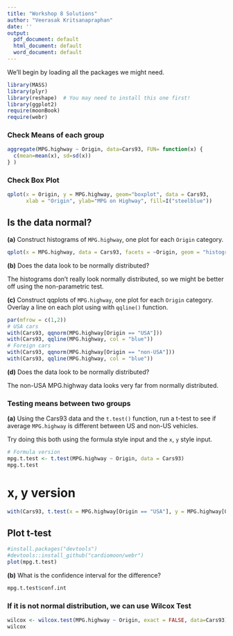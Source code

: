 ```yaml
---
title: "Workshop 8 Solutions"
author: "Veerasak Kritsanapraphan"
date: ''
output:
  pdf_document: default
  html_document: default
  word_document: default
---
```


We'll begin by loading all the packages we might need.
```r
library(MASS)
library(plyr)
library(reshape)  # You may need to install this one first!
library(ggplot2)
require(moonBook)
require(webr)
```
### Check Means of each group
```r
aggregate(MPG.highway ~ Origin, data=Cars93, FUN= function(x) {
  c(mean=mean(x), sd=sd(x))
} )
```
### Check Box Plot
```r
qplot(x = Origin, y = MPG.highway, geom="boxplot", data = Cars93,
      xlab = "Origin", ylab="MPG on Highway", fill=I("steelblue"))
```

## Is the data normal?

**(a)** Construct histograms of `MPG.highway`, one plot for each `Origin` category.

```r
qplot(x = MPG.highway, data = Cars93, facets = ~Origin, geom = "histogram", fill = Origin, binwidth = 2)
```

**(b)** Does the data look to be normally distributed?

The histograms don't really look normally distributed, so we might be better off using the non-parametric test.

**(c)** Construct qqplots of `MPG.highway`, one plot for each `Origin` category.  Overlay a line on each plot using with `qqline()` function.

```r
par(mfrow = c(1,2))
# USA cars
with(Cars93, qqnorm(MPG.highway[Origin == "USA"]))
with(Cars93, qqline(MPG.highway, col = "blue"))
# Foreign cars
with(Cars93, qqnorm(MPG.highway[Origin == "non-USA"]))
with(Cars93, qqline(MPG.highway, col = "blue"))
```

**(d)** Does the data look to be normally distributed?

The non-USA MPG.highway data looks very far from normally distributed.


### Testing means between two groups

**(a)** Using the Cars93 data and the `t.test()` function, run a t-test to see if average `MPG.highway` is different between US and non-US vehicles.

Try doing this both using the formula style input and the `x`, `y` style input.

```r
# Formula version
mpg.t.test <- t.test(MPG.highway ~ Origin, data = Cars93)
mpg.t.test
```

# x, y version
```r
with(Cars93, t.test(x = MPG.highway[Origin == "USA"], y = MPG.highway[Origin == "non-USA"], alternative="greater"))
```

## Plot t-test
```r
#install.packages("devtools")
#devtools::install_github("cardiomoon/webr")
plot(mpg.t.test)

```

**(b)** What is the confidence interval for the difference?

```r
mpg.t.test$conf.int
```

### If it is not normal distribution, we can use Wilcox Test
```r
wilcox <- wilcox.test(MPG.highway ~ Origin, exact = FALSE, data=Cars93)
wilcox

```


